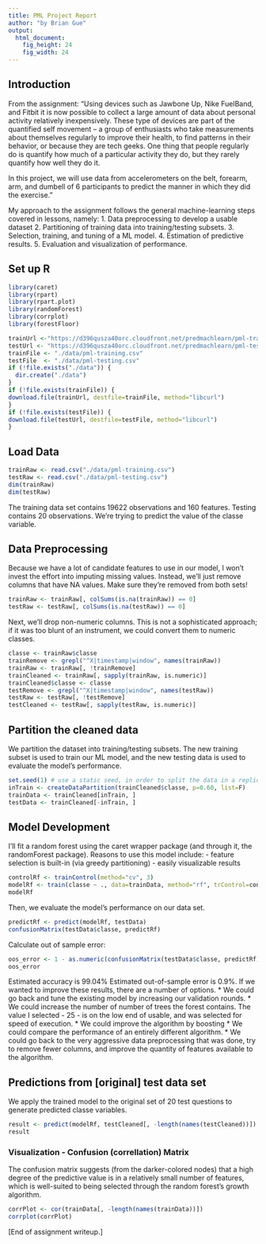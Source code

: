 ```yaml
---
title: PML Project Report
author: "by Brian Gue"
output:
  html_document:
    fig_height: 24
    fig_width: 24
---
```


## Introduction  
From the assignment:
"Using devices such as Jawbone Up, Nike FuelBand, and Fitbit it is now possible to collect a large amount of data about personal activity relatively inexpensively. These type of devices are part of the quantified self movement – a group of enthusiasts who take measurements about themselves regularly to improve their health, to find patterns in their behavior, or because they are tech geeks. One thing that people regularly do is quantify how much of a particular activity they do, but they rarely quantify how well they do it.  

In this project, we will use data from accelerometers on the belt, forearm, arm, and dumbell of 6 participants to predict the manner in which they did the exercise."

My approach to the assignment follows the general machine-learning steps covered in lessons, namely:
 1. Data preprocessing to develop a usable dataset
 2. Partitioning of training data into training/testing subsets.
 3. Selection, training, and tuning of a ML model.
 4. Estimation of predictive results.
 5. Evaluation and visualization of performance. 

## Set up R
```r
library(caret)
library(rpart)
library(rpart.plot)
library(randomForest) 
library(corrplot)
library(forestFloor)

trainUrl <-"https://d396qusza40orc.cloudfront.net/predmachlearn/pml-training.csv"
testUrl <- "https://d396qusza40orc.cloudfront.net/predmachlearn/pml-testing.csv"
trainFile <- "./data/pml-training.csv"
testFile  <- "./data/pml-testing.csv"
if (!file.exists("./data")) {
  dir.create("./data")
}
if (!file.exists(trainFile)) {
download.file(trainUrl, destfile=trainFile, method="libcurl") 
}
if (!file.exists(testFile)) {
download.file(testUrl, destfile=testFile, method="libcurl") 
}
```
## Load Data
```r
trainRaw <- read.csv("./data/pml-training.csv")
testRaw <- read.csv("./data/pml-testing.csv")
dim(trainRaw)
dim(testRaw)
```
The training data set contains 19622 observations and 160 features. Testing contains 20 observations. We're trying to predict the value of the classe variable.

## Data Preprocessing
Because we have a lot of candidate features to use in our model, I won't invest the effort into imputing missing values. Instead, we'll just remove columns that have NA values. Make sure they're removed from both sets!
```r
trainRaw <- trainRaw[, colSums(is.na(trainRaw)) == 0] 
testRaw <- testRaw[, colSums(is.na(testRaw)) == 0] 
```  
Next, we'll drop non-numeric columns. This is not a sophisticated approach; if it was too blunt of an instrument, we could convert them to numeric classes. 
```r
classe <- trainRaw$classe
trainRemove <- grepl("^X|timestamp|window", names(trainRaw))
trainRaw <- trainRaw[, !trainRemove]
trainCleaned <- trainRaw[, sapply(trainRaw, is.numeric)]
trainCleaned$classe <- classe
testRemove <- grepl("^X|timestamp|window", names(testRaw))
testRaw <- testRaw[, !testRemove]
testCleaned <- testRaw[, sapply(testRaw, is.numeric)]
```
## Partition the cleaned data
We partition the dataset into training/testing subsets. The new training subset is used to train our ML model, and the new testing data is used to evaluate the model's performance. 
```r
set.seed(1) # use a static seed, in order to split the data in a replicable way when re-running this script
inTrain <- createDataPartition(trainCleaned$classe, p=0.60, list=F)
trainData <- trainCleaned[inTrain, ]
testData <- trainCleaned[-inTrain, ]
```

## Model Development
I'll fit a random forest using the caret wrapper package (and through it, the randomForest package). Reasons to use this model include:
- feature selection is built-in (via greedy partitioning)
- easily visualizable results

```r
controlRf <- trainControl(method="cv", 3)
modelRf <- train(classe ~ ., data=trainData, method="rf", trControl=controlRf, ntree=25)
modelRf
```
Then, we evaluate the model's performance on our data set. 
```r
predictRf <- predict(modelRf, testData)
confusionMatrix(testData$classe, predictRf)
```
Calculate  out of sample error:
```r
oos_error <- 1 - as.numeric(confusionMatrix(testData$classe, predictRf)$overall[1])
oos_error
```
Estimated accuracy  is 99.04% 
Estimated out-of-sample error is 0.9%.
If we wanted to improve these results, there are a number of options.
 * We could go back and tune the existing model by increasing our validation rounds.
 * We could increase the number of number of trees the forest contains. The value I selected - 25 - is on the low end of usable, and was selected for speed of execution. 
 * We could improve the algorithm by boosting
 * We could compare the performance of an entirely different algorithm.
 * We could go back to the very aggressive data preprocessing that was done, try to remove fewer columns, and improve the quantity of features available to the algorithm. 

## Predictions from [original] test data set
We apply the trained model to the original set of 20 test questions to generate predicted classe variables.  
```r
result <- predict(modelRf, testCleaned[, -length(names(testCleaned))])
result
```  

### Visualization - Confusion (correllation) Matrix
The confusion matrix suggests (from the darker-colored nodes) that a high degree of the predictive value is in a relatively small number of features, which is well-suited to being selected through the random forest's growth algorithm.
```r
corrPlot <- cor(trainData[, -length(names(trainData))])
corrplot(corrPlot)
```

[End of assignment writeup.]